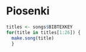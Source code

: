 # Piosenki

```r
titles <- songs$BIBTEXKEY
for(title in titles[1:26]) {
  make.song(title)
  }
```

